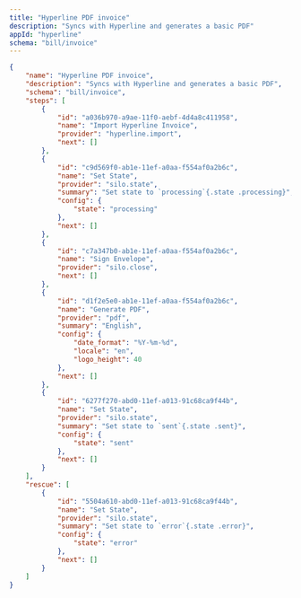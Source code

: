 ```yaml
---
title: "Hyperline PDF invoice"
description: "Syncs with Hyperline and generates a basic PDF"
appId: "hyperline"
schema: "bill/invoice"
---
```



```json Example Hyperline PDF invoice workflow with states expandable
{
    "name": "Hyperline PDF invoice",
    "description": "Syncs with Hyperline and generates a basic PDF",
    "schema": "bill/invoice",
    "steps": [
        {
            "id": "a036b970-a9ae-11f0-aebf-4d4a8c411958",
            "name": "Import Hyperline Invoice",
            "provider": "hyperline.import",
            "next": []
        },
        {
            "id": "c9d569f0-ab1e-11ef-a0aa-f554af0a2b6c",
            "name": "Set State",
            "provider": "silo.state",
            "summary": "Set state to `processing`{.state .processing}",
            "config": {
                "state": "processing"
            },
            "next": []
        },
        {
            "id": "c7a347b0-ab1e-11ef-a0aa-f554af0a2b6c",
            "name": "Sign Envelope",
            "provider": "silo.close",
            "next": []
        },
        {
            "id": "d1f2e5e0-ab1e-11ef-a0aa-f554af0a2b6c",
            "name": "Generate PDF",
            "provider": "pdf",
            "summary": "English",
            "config": {
                "date_format": "%Y-%m-%d",
                "locale": "en",
                "logo_height": 40
            },
            "next": []
        },
        {
            "id": "6277f270-abd0-11ef-a013-91c68ca9f44b",
            "name": "Set State",
            "provider": "silo.state",
            "summary": "Set state to `sent`{.state .sent}",
            "config": {
                "state": "sent"
            },
            "next": []
        }
    ],
    "rescue": [
        {
            "id": "5504a610-abd0-11ef-a013-91c68ca9f44b",
            "name": "Set State",
            "provider": "silo.state",
            "summary": "Set state to `error`{.state .error}",
            "config": {
                "state": "error"
            },
            "next": []
        }
    ]
}
```